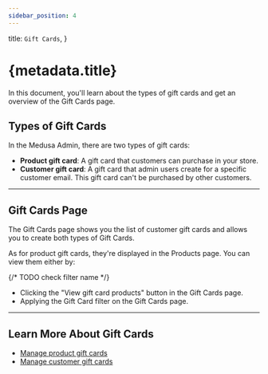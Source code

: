 ```yaml
---
sidebar_position: 4
---
```



  title: `Gift Cards`,
}

# {metadata.title}

In this document, you'll learn about the types of gift cards and get an overview of the Gift Cards page.

## Types of Gift Cards

In the Medusa Admin, there are two types of gift cards:

- **Product gift card**: A gift card that customers can purchase in your store.
- **Customer gift card**: A gift card that admin users create for a specific customer email. This gift card can't be purchased by other customers.

---

## Gift Cards Page

The Gift Cards page shows you the list of customer gift cards and allows you to create both types of Gift Cards.

As for product gift cards, they're displayed in the Products page. You can view them either by:

{/* TODO check filter name */}

- Clicking the "View gift card products" button in the Gift Cards page.
- Applying the Gift Card filter on the Gift Cards page.

---

## Learn More About Gift Cards

- [Manage product gift cards](./product-gift-card/page.mdx)
- [Manage customer gift cards](./customer-gift-card/page.mdx)
